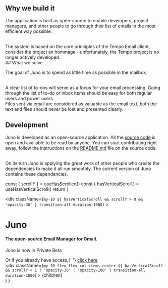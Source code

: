 
<div style={{paddingTop: '12.5%', paddingBottom: '12.5%', borderBottomWidth: '1px', maxWidth: '65ch'}}>

## Why we build it

The application is built as open-source to enable developers, project managers, and other people to go through their list of emails in the most efficient way possible.

<br />
The system is based on the core principles of the Tempo Email client, consider the
project an hommage - unfortunately, the Tempo project is no longer actively developed.

</div>
<div style={{paddingTop: '12.5%', paddingBottom: '12.5%', borderBottomWidth: '1px', display: 'flex', alignItems: 'center', flexDirection: 'column'}}>
<div style={{maxWidth: '65ch'}}>
## What we solve

The goal of Juno is to spend as little time as possible in the mailbox.

<br />
A clear list of to-dos will serve as a focus for your email processing. Going through
the list of to-do or inbox items should be easy for both regular users and power
users
<br />
Files sent via email are considered as valuable as the email text, both the text
and files should never be lost and presented clearly.
</div>
<UspGrid />

</div>
<div style={{paddingTop: '12.5%', maxWidth: '65ch'}}>

## Development

Juno is developed as an open-source application. All the [source code](https://github.com/Elysium-Labs-EU/juno-core/tree/main) is open and available to be read by anyone. You can start contributing right away, follow the instructions on the [README.md](https://github.com/Elysium-Labs-EU/juno-core/tree/main#readme) file on the source code.

<br />
On its turn Juno is applying the great work of other people who create the dependencies
to make it all run smoothly. The current version of Juno contains these dependencies.

</div>

  const { scrollY } = useHasScrolled()
  const { hasVerticalScroll } = useHasVerticalScroll()
  return (
    <Layout>
      <SEO
        title="Juno"
        description="The open-source Email Manager for Gmail."
      />
      <div className="max-w-7xl mx-4 sm:mx-auto sm:w-full flex flex-col items-center">
        <div
          className={`my-10 ${
            hasVerticalScroll && scrollY > 0 && 'opacity-30'
          } transition-all duration-1000`}
        >
          <h1>Juno</h1>
          <h4 className="text-gray-500">
            The open-source Email Manager for Gmail.
          </h4>
          <Label>
            <p>
              Juno is now in <span className="font-semibold">Private Beta</span>
            </p>
          </Label>
        </div>
        <BetaAccessForm scrollY={scrollY} />
        <span>
          Or if you already have access,{' '}
          <a href={process.env.NEXT_PUBLIC_JUNO_APP_LINK} className="underline">
            click here
          </a>
        </span>
        <div className="border-gray-300 h-[1px]" />
        <div
          className={`my-10 flex flex-col items-center ${
            hasVerticalScroll && scrollY < 1 ? 'opacity-30' : 'opacity-100'
          } transition-all duration-1000`}
        >
          {children}
        </div>
        <Package />
      </div>
    </Layout>
  )
}
